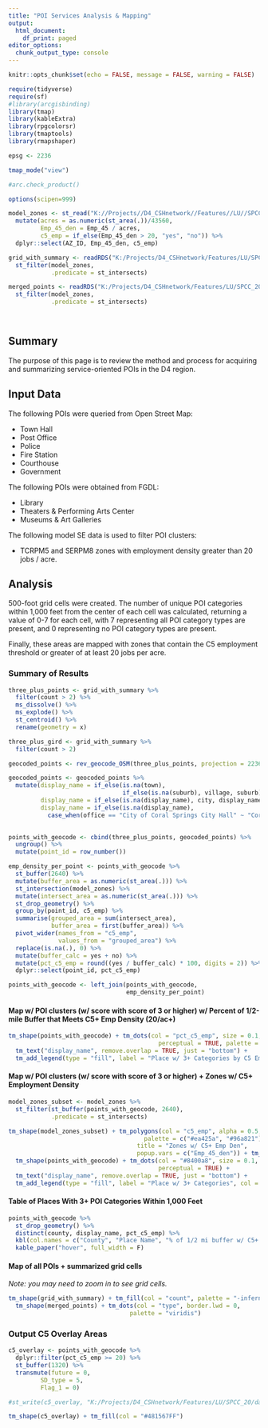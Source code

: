 ```yaml
---
title: "POI Services Analysis & Mapping"
output:
  html_document:
    df_print: paged
editor_options:
  chunk_output_type: console
---
```


```r

knitr::opts_chunk$set(echo = FALSE, message = FALSE, warning = FALSE)

require(tidyverse)
require(sf)
#library(arcgisbinding)
library(tmap)
library(kableExtra)
library(rpgcolorsr)
library(tmaptools)
library(rmapshaper)

epsg <- 2236

tmap_mode("view")

#arc.check_product()

options(scipen=999)

model_zones <- st_read("K://Projects//D4_CSHnetwork//Features//LU//SPCC_20//data_prep//cleaned_data//models//models_dem.shp", quiet = T) %>% 
  mutate(acres = as.numeric(st_area(.))/43560,
         Emp_45_den = Emp_45 / acres,
         c5_emp = if_else(Emp_45_den > 20, "yes", "no")) %>% 
  dplyr::select(AZ_ID, Emp_45_den, c5_emp)

grid_with_summary <- readRDS("K:/Projects/D4_CSHnetwork/Features/LU/SPCC_20/data_prep/demo_data/services_count_overlay/services_count_grid.rds") %>% 
  st_filter(model_zones,
            .predicate = st_intersects)

merged_points <- readRDS("K:/Projects/D4_CSHnetwork/Features/LU/SPCC_20/data_prep/demo_data/services_count_overlay/services_merged_points.rds") %>% 
  st_filter(model_zones,
            .predicate = st_intersects)

  
```

## Summary

The purpose of this page is to review the method and process for acquiring and summarizing service-oriented POIs in the D4 region.

## Input Data

The following POIs were queried from Open Street Map:

-   Town Hall
-   Post Office
-   Police
-   Fire Station
-   Courthouse
-   Government

The following POIs were obtained from FGDL:

-   Library
-   Theaters & Performing Arts Center
-   Museums & Art Galleries

The following model SE data is used to filter POI clusters:

-   TCRPM5 and SERPM8 zones with employment density greater than 20 jobs / acre.

## Analysis

500-foot grid cells were created. The number of unique POI categories within 1,000 feet from the center of each cell was calculated, returning a value of 0-7 for each cell, with 7 representing all POI category types are present, and 0 representing no POI category types are present.

Finally, these areas are mapped with zones that contain the C5 employment threshold or greater of at least 20 jobs per acre.

### Summary of Results

```r

three_plus_points <- grid_with_summary %>% 
  filter(count > 2) %>%
  ms_dissolve() %>% 
  ms_explode() %>% 
  st_centroid() %>% 
  rename(geometry = x)

three_plus_gird <- grid_with_summary %>% 
  filter(count > 2)

geocoded_points <- rev_geocode_OSM(three_plus_points, projection = 2236)

geocoded_points <- geocoded_points %>%
  mutate(display_name = if_else(is.na(town),
                                if_else(is.na(suburb), village, suburb),town),
         display_name = if_else(is.na(display_name), city, display_name),
         display_name = if_else(is.na(display_name),
           case_when(office == "City of Coral Springs City Hall" ~ "Coral Springs"), display_name))
           

points_with_geocode <- cbind(three_plus_points, geocoded_points) %>%
  ungroup() %>% 
  mutate(point_id = row_number())

emp_density_per_point <- points_with_geocode %>% 
  st_buffer(2640) %>%
  mutate(buffer_area = as.numeric(st_area(.))) %>% 
  st_intersection(model_zones) %>% 
  mutate(intersect_area = as.numeric(st_area(.))) %>%
  st_drop_geometry() %>% 
  group_by(point_id, c5_emp) %>% 
  summarise(grouped_area = sum(intersect_area),
            buffer_area = first(buffer_area)) %>% 
  pivot_wider(names_from = "c5_emp",
              values_from = "grouped_area") %>% 
  replace(is.na(.), 0) %>% 
  mutate(buffer_calc = yes + no) %>% 
  mutate(pct_c5_emp = round((yes / buffer_calc) * 100, digits = 2)) %>% 
  dplyr::select(point_id, pct_c5_emp)

points_with_geocode <- left_join(points_with_geocode, 
                                 emp_density_per_point)

```

#### Map w/ POI clusters (w/ score with score of 3 or higher) w/ Percent of 1/2-mile Buffer that Meets C5+ Emp Density (20/ac+)
```r
tm_shape(points_with_geocode) + tm_dots(col = "pct_c5_emp", size = 0.1, style = "jenks", n = 7,
                                          perceptual = TRUE, palette = "-viridis") +
  tm_text("display_name", remove.overlap = TRUE, just = "bottom") +
  tm_add_legend(type = "fill", label = "Place w/ 3+ Categories by C5 Emp LU in Buffer", col = "#8400a8")
```



#### Map w/ POI clusters (w/ score with score of 3 or higher) + Zones w/ C5+ Employment Density
```r

model_zones_subset <- model_zones %>% 
  st_filter(st_buffer(points_with_geocode, 2640),
            .predicate = st_intersects)

tm_shape(model_zones_subset) + tm_polygons(col = "c5_emp", alpha = 0.5,
                                      palette = c("#ea425a", "#96a821"),
                                    title = "Zones w/ C5+ Emp Den",
                                    popup.vars = c("Emp_45_den")) + tm_shape(three_plus_gird) + tm_borders(col = "#8400a8") +
  tm_shape(points_with_geocode) + tm_dots(col = "#8400a8", size = 0.1,
                                          perceptual = TRUE) +
  tm_text("display_name", remove.overlap = TRUE, just = "bottom") +
  tm_add_legend(type = "fill", label = "Place w/ 3+ Categories", col = "#8400a8")
```

#### Table of Places With 3+ POI Categories Within 1,000 Feet

```r

points_with_geocode %>%
  st_drop_geometry() %>%
  distinct(county, display_name, pct_c5_emp) %>% 
  kbl(col.names = c("County", "Place Name", "% of 1/2 mi buffer w/ C5+ Emp Den")) %>% 
  kable_paper("hover", full_width = F)

```

#### Map of all POIs + summarized grid cells

*Note: you may need to zoom in to see grid cells.*

```r


tm_shape(grid_with_summary) + tm_fill(col = "count", palette = "-inferno") +
  tm_shape(merged_points) + tm_dots(col = "type", border.lwd = 0,
                                  palette = "viridis")

```

### Output C5 Overlay Areas

```r
c5_overlay <- points_with_geocode %>%
  dplyr::filter(pct_c5_emp >= 20) %>% 
  st_buffer(1320) %>% 
  transmute(future = 0,
         SD_type = 5,
         Flag_1 = 0)

#st_write(c5_overlay, "K:/Projects/D4_CSHnetwork/Features/LU/SPCC_20/data_prep/cleaned_data/c5_overlay/c5_overlay.shp")

tm_shape(c5_overlay) + tm_fill(col = "#481567FF")
```

